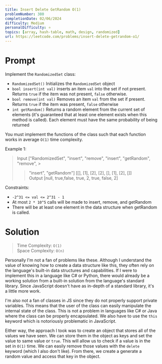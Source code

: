 ```yaml
---
title: Insert Delete GetRandom O(1)
problemNumber: 380
completionDate: 02/06/2024
difficulty: Medium
personalDifficulty: ⭐️
topics: [array, hash-table, math, design, randomized]
url: https://leetcode.com/problems/insert-delete-getrandom-o1/
---
```


# Prompt

Implement the `RandomizedSet` class:

- `RandomizedSet()` Initializes the `RandomizedSet` object
- `bool insert(int val)` inserts an item `val` into the set if not present.
  Returns `true` if the item was not present, `false` otherwise.
- `bool remove(int val)` Removes an item `val` from the set if present. Returns
  `true` if the item was present, `false` otherwise
- `int getRandom()` Returns a random element from the current set of elements
  (it's guaranteed that at least one element exists when this method is called).
  Each element must have the same probability of being returned

You must implement the functions of the class such that each function works in
average `O(1)` time complexity.

Example 1:

> Input ["RandomizedSet", "insert", "remove", "insert", "getRandom", "remove", >
>
> > "insert", "getRandom"] [[], [1], [2], [2], [], [1], [2], []]\
> > Output [null, true,false, true, 2, true, false, 2]

Constraints:

- `-2^31 <= val <= 2^31 - 1`
- At most `2 * 10^5` calls will be made to insert, remove, and getRandom
- There will be at least one element in the data structure when getRandom is
  called.

# Solution

> Time Complexity: `O(1)`\
> Space Complexity: `O(n)`

Personally I'm not a fan of problems like these. Although I understand the value
of knowing how to create a data structure like this, they often rely on the
language's built-in data structures and capabilities. If I were to implement
this in a language like C# or Python, there would already be a working solution
from a built-in solution from the language's standard library. Since JavaScript
doesn't have as in-depth of a standard library, it's a little more work.

I'm also not a fan of classes in JS since they do not properly support private
variables. This means that the user of the class can easily manipulate the
internal state of the class. This is not a problem in languages like C# or Java
where the class can be properly encapsulated. We also have to use the `this`
keyword which is notoriously problematic in JavaScript.

Either way, the approach I took was to create an object that stores all of the
values we have seen. We can store them in the object as keys and set the value
to same value or `true`. This will allow us to check if a value is in the set in
`O(1)` time. We can easily remove those values with the `delete` keyword (which
I also don't like). From there, we create a generate a random value and access
that key in the object.
